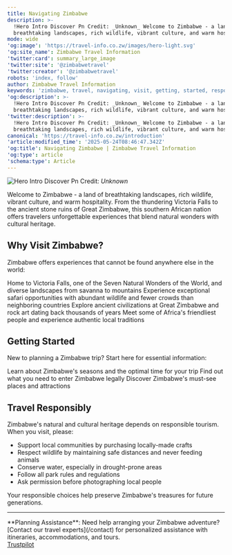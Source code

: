 ```yaml
---
title: Navigating Zimbabwe
description: >-
  !Hero Intro Discover Pn Credit: _Unknown_ Welcome to Zimbabwe - a land of
  breathtaking landscapes, rich wildlife, vibrant culture, and warm hospitality.
mode: wide
'og:image': 'https://travel-info.co.zw/images/hero-light.svg'
'og:site_name': Zimbabwe Travel Information
'twitter:card': summary_large_image
'twitter:site': '@zimbabwetravel'
'twitter:creator': '@zimbabwetravel'
robots: 'index, follow'
author: Zimbabwe Travel Information
keywords: 'zimbabwe, travel, navigating, visit, getting, started, responsibly'
'og:description': >-
  !Hero Intro Discover Pn Credit: _Unknown_ Welcome to Zimbabwe - a land of
  breathtaking landscapes, rich wildlife, vibrant culture, and warm hospitality.
'twitter:description': >-
  !Hero Intro Discover Pn Credit: _Unknown_ Welcome to Zimbabwe - a land of
  breathtaking landscapes, rich wildlife, vibrant culture, and warm hospitality.
canonical: 'https://travel-info.co.zw/introduction'
'article:modified_time': '2025-05-24T08:46:47.342Z'
'og:title': Navigating Zimbabwe | Zimbabwe Travel Information
'og:type': article
'schema:type': Article
---
```



![Hero Intro Discover Pn](/images/hero-intro-discover.png)
Credit: _Unknown_

Welcome to Zimbabwe - a land of breathtaking landscapes, rich wildlife, vibrant culture, and warm hospitality. From the thundering Victoria Falls to the ancient stone ruins of Great Zimbabwe, this southern African nation offers travelers unforgettable experiences that blend natural wonders with cultural heritage.

## Why Visit Zimbabwe?

Zimbabwe offers experiences that cannot be found anywhere else in the world:

<CardGroup cols="2">
  <Card title="Natural Wonders" icon="mountain-sun" href="/destinations/victoria-falls">
    Home to Victoria Falls, one of the Seven Natural Wonders of the World, and diverse landscapes from savanna to mountains
  </Card>
  <Card title="Wildlife Safaris" icon="paw" href="/destinations/hwange-national-park">
    Experience exceptional safari opportunities with abundant wildlife and fewer crowds than neighboring countries
  </Card>
  <Card title="Rich History" icon="monument" href="/destinations/great-zimbabwe">
    Explore ancient civilizations at Great Zimbabwe and rock art dating back thousands of years
  </Card>
  <Card title="Warm Hospitality" icon="people" href="/culture/people-and-tribes">
    Meet some of Africa's friendliest people and experience authentic local traditions
  </Card>
</CardGroup>

## Getting Started

New to planning a Zimbabwe trip? Start here for essential information:

<CardGroup cols="3">
  <Card title="Best Time to Visit" icon="calendar" href="/when-to-visit">
    Learn about Zimbabwe's seasons and the optimal time for your trip
  </Card>
  <Card title="Visa Requirements" icon="passport" href="/essentials/visas-and-entry">
    Find out what you need to enter Zimbabwe legally
  </Card>
  <Card title="Top Destinations" icon="map" href="/destinations/victoria-falls">
    Discover Zimbabwe's must-see places and attractions
  </Card>
</CardGroup>

## Travel Responsibly

Zimbabwe's natural and cultural heritage depends on responsible tourism. When you visit, please:

- Support local communities by purchasing locally-made crafts
- Respect wildlife by maintaining safe distances and never feeding animals
- Conserve water, especially in drought-prone areas
- Follow all park rules and regulations
- Ask permission before photographing local people

Your responsible choices help preserve Zimbabwe's treasures for future generations.

---

<Tip>
  **Planning Assistance**: Need help arranging your Zimbabwe adventure? [Contact our travel experts](/contact) for personalized assistance with itineraries, accommodations, and tours.
</Tip>

<div class="trustpilot-widget" data-locale="en-US" data-template-id="56278e9abfbbba0bdcd568bc" data-businessunit-id="67f9200dd68b154e79a25462" data-style-height="52px" data-style-width="100%">
  <a href="https://www.trustpilot.com/review/travel-info.co.zw" target="_blank" rel="noopener">Trustpilot</a>
</div>

<script type="text/javascript" src="//widget.trustpilot.com/bootstrap/v5/tp.widget.bootstrap.min.js" async></script>


<Trustpilot />